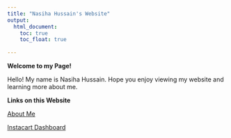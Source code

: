 ```yaml
---
title: "Nasiha Hussain's Website"
output: 
  html_document:
    toc: true
    toc_float: true
 
---
```


**Welcome to my Page!**

Hello! My name is Nasiha Hussain. Hope you enjoy viewing my website and learning more about me. 

**Links on this Website**

[About Me](aboutme.html)

[Instacart Dashboard](instacart_dashboard.html)